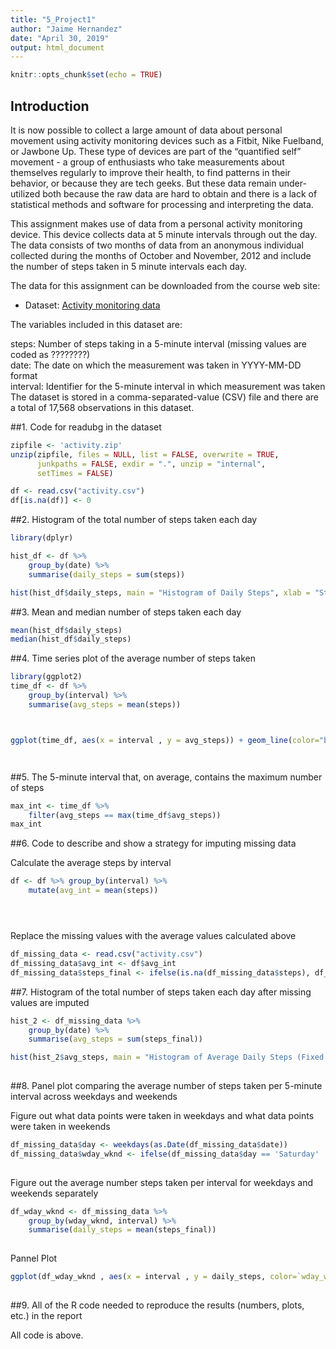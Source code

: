 ```yaml
---
title: "5_Project1"
author: "Jaime Hernandez"
date: "April 30, 2019"
output: html_document
---
```


```r
knitr::opts_chunk$set(echo = TRUE)
```

## Introduction
It is now possible to collect a large amount of data about personal movement using activity monitoring devices such as a Fitbit, Nike Fuelband, or Jawbone Up. These type of devices are part of the "quantified self" movement - a group of enthusiasts who take measurements about themselves regularly to improve their health, to find patterns in their behavior, or because they are tech geeks. But these data remain under-utilized both because the raw data are hard to obtain and there is a lack of statistical methods and software for processing and interpreting the data.

This assignment makes use of data from a personal activity monitoring device. This device collects data at 5 minute intervals through out the day. The data consists of two months of data from an anonymous individual collected during the months of October and November, 2012 and include the number of steps taken in 5 minute intervals each day.

The data for this assignment can be downloaded from the course web site:

* Dataset: [Activity monitoring data](https://d396qusza40orc.cloudfront.net/repdata%2Fdata%2Factivity.zip) 

The variables included in this dataset are:

steps: Number of steps taking in a 5-minute interval (missing values are coded as ????????) </br>
date: The date on which the measurement was taken in YYYY-MM-DD format </br>
interval: Identifier for the 5-minute interval in which measurement was taken </br>
The dataset is stored in a comma-separated-value (CSV) file and there are a total of 17,568 observations in this dataset. 

##1. Code for readubg in the dataset

```r
zipfile <- 'activity.zip'
unzip(zipfile, files = NULL, list = FALSE, overwrite = TRUE,
      junkpaths = FALSE, exdir = ".", unzip = "internal",
      setTimes = FALSE)

df <- read.csv("activity.csv")
df[is.na(df)] <- 0
```


##2. Histogram of the total number of steps taken each day

```r
library(dplyr)

hist_df <- df %>% 
    group_by(date) %>%
    summarise(daily_steps = sum(steps))

hist(hist_df$daily_steps, main = "Histogram of Daily Steps", xlab = "Steps")


```

##3. Mean and median number of steps taken each day


```r

mean(hist_df$daily_steps)
median(hist_df$daily_steps)


```


##4. Time series plot of the average number of steps taken
```r
library(ggplot2)
time_df <- df %>%
    group_by(interval) %>%
    summarise(avg_steps = mean(steps))



ggplot(time_df, aes(x = interval , y = avg_steps)) + geom_line(color="blue", size=1) + labs(title = "Avg. Daily Steps", x = "Interval", y = "Avg. Steps per day")




```





##5. The 5-minute interval that, on average, contains the maximum number of steps


```r

max_int <- time_df %>%
    filter(avg_steps == max(time_df$avg_steps))
max_int


```


##6. Code to describe and show a strategy for imputing missing data

Calculate the average steps by interval

```r

df <- df %>% group_by(interval) %>%
    mutate(avg_int = mean(steps))





```

Replace the missing values with the average values calculated above
```r

df_missing_data <- read.csv("activity.csv")
df_missing_data$avg_int <- df$avg_int
df_missing_data$steps_final <- ifelse(is.na(df_missing_data$steps), df_missing_data$avg_int, df_missing_data$steps)


```

##7. Histogram of the total number of steps taken each day after missing values are imputed

```r

hist_2 <- df_missing_data %>%
    group_by(date) %>%
    summarise(avg_steps = sum(steps_final))

hist(hist_2$avg_steps, main = "Histogram of Average Daily Steps (Fixed Missing Data)", xlab = "Steps")    
    


```


##8. Panel plot comparing the average number of steps taken per 5-minute interval across weekdays and weekends

Figure out what data points were taken in weekdays and what data points were taken in weekends
```r

df_missing_data$day <- weekdays(as.Date(df_missing_data$date))
df_missing_data$wday_wknd <- ifelse(df_missing_data$day == 'Saturday' | df_missing_data$day == 'Sunday', 'weekend','weekday')
    

```

Figure out the average number steps taken per interval for weekdays and weekends separately
```r

df_wday_wknd <- df_missing_data %>%
    group_by(wday_wknd, interval) %>%
    summarise(daily_steps = mean(steps_final))
    

```
Pannel Plot
```r

ggplot(df_wday_wknd , aes(x = interval , y = daily_steps, color=`wday_wknd`)) + geom_line() + labs(title = "Avg. Daily Steps by Weektype", x = "Interval", y = "No. of Steps") + facet_wrap(~`wday_wknd` , ncol = 1, nrow=2)
    

```

##9. All of the R code needed to reproduce the results (numbers, plots, etc.) in the report

All code is above.

```r

```


